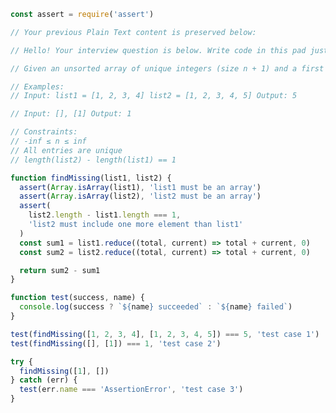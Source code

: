 ```javascript
const assert = require('assert')

// Your previous Plain Text content is preserved below:

// Hello! Your interview question is below. Write code in this pad just like you would normally – your AI Interviewer will be able to see it.

// Given an unsorted array of unique integers (size n + 1) and a first array identical to the second array but missing one integer (size n), find and output the missing integer.

// Examples:
// Input: list1 = [1, 2, 3, 4] list2 = [1, 2, 3, 4, 5] Output: 5

// Input: [], [1] Output: 1

// Constraints:
// -inf ≤ n ≤ inf
// All entries are unique
// length(list2) - length(list1) == 1

function findMissing(list1, list2) {
  assert(Array.isArray(list1), 'list1 must be an array')
  assert(Array.isArray(list2), 'list2 must be an array')
  assert(
    list2.length - list1.length === 1,
    'list2 must include one more element than list1'
  )
  const sum1 = list1.reduce((total, current) => total + current, 0)
  const sum2 = list2.reduce((total, current) => total + current, 0)

  return sum2 - sum1
}

function test(success, name) {
  console.log(success ? `${name} succeeded` : `${name} failed`)
}

test(findMissing([1, 2, 3, 4], [1, 2, 3, 4, 5]) === 5, 'test case 1')
test(findMissing([], [1]) === 1, 'test case 2')

try {
  findMissing([1], [])
} catch (err) {
  test(err.name === 'AssertionError', 'test case 3')
}
```
